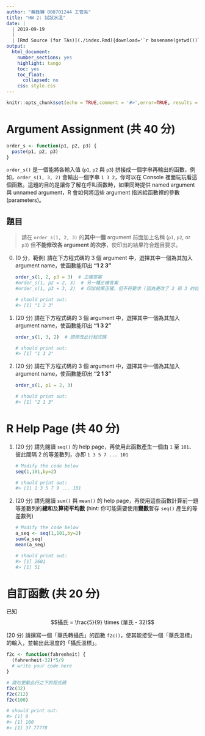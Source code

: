 ```yaml
---
author: "蔡鉎驊 B08701244 工管系"
title: "HW 2: 試試水溫"
date: |
  | 2019-09-19
  |
  | [Rmd Source (for TAs)](./index.Rmd){download='`r basename(getwd())`.Rmd'}
output:
  html_document:
    number_sections: yes
    highlight: tango
    toc: yes
    toc_float:
      collapsed: no
    css: style.css
---
```


```r
knitr::opts_chunk$set(echo = TRUE,comment = '#>',error=TRUE, results = 'hold', out.width='65%', fig.align = 'center')
```


# Argument Assignment (共 40 分)

```r
order_s <- function(p1, p2, p3) {
  paste(p1, p2, p3)
}
```

`order_s()` 是一個能將各輸入值 (`p1`, `p2` 與 `p3`) 拼接成一個字串再輸出的函數，例如，`order_s(1, 3, 2)` 會輸出一個字串 `1 3 2`，你可以在 Console 裡面玩玩看這個函數。這題的目的是讓你了解在呼叫函數時，如果同時提供 named argument 與 unnamed argument，R 會如何將這些 argument 指派給函數裡的參數 (parameters)。


## 題目

> 請在 `order_s(1, 2, 3)` 的**其中一個** argument 前面加上名稱 (`p1`, `p2`, or `p3`) 但**不能修改各 argument 的次序**，使印出的結果符合題目要求。

0. (0 分，範例) 請在下方程式碼的 3 個 argument 中，選擇其中一個為其加入 argument name，使函數能印出 **"1 2 3"**

    ```r
    order_s(1, 2, p3 = 3)  # 正確答案
    #order_s(1, p2 = 2, 3)  # 另一種正確答案
    #order_s(1, p3 = 3, 2)  # 印出結果正確，但不符要求 (因為更改了 2 和 3 的位置)
    
    # should print out:
    #> [1] "1 2 3"
    ```

1. (20 分) 請在下方程式碼的 3 個 argument 中，選擇其中一個為其加入 argument name，使函數能印出 **"1 3 2"**

    ```r
    order_s(1, 3, 2)  # 請修改此行程式碼
    
    # should print out:
    #> [1] "1 3 2"
    ```


2. (20 分) 請在下方程式碼的 3 個 argument 中，選擇其中一個為其加入 argument name，使函數能印出 **"2 1 3"**

    ```r
    order_s(1, p1 = 2, 3)
    
    # should print out:
    #> [1] "2 1 3"
    ```


# R Help Page (共 40 分)

1. (20 分) 請先閱讀 `seq()` 的 help page，再使用此函數產生一個由 `1` 至 `101`、彼此間隔 2 的等差數列，亦即 `1 3 5 7 ... 101`

    ```r
    # Modify the code below
    seq(1,101,by=2)
    
    # should print out:
    #> [1] 1 3 5 7 9 ... 101
    ```

2. (20 分) 請先閱讀 `sum()` 與 `mean()` 的 help page，再使用這些函數計算前一題等差數列的**總和**及**算術平均數** (hint: 你可能需要使用**變數**暫存 `seq()` 產生的等差數列)

    ```r
    # Modify the code below
    a_seq <- seq(1,101,by=2)
    sum(a_seq)
    mean(a_seq)
    
    # should print out:
    #> [1] 2601
    #> [1] 51
    ```


# 自訂函數 (共 20 分)

已知 $$攝氏 = \frac{5}{9} \times (華氏 - 32)$$

(20 分) 請撰寫一個「華氏轉攝氏」的函數 `f2c()`，使其能接受一個「華氏溫標」的輸入，並輸出此溫度的「攝氏溫標」。

```r
f2c <- function(fahrenheit) {
  (fahrenheit-32)*5/9
  # write your code here
}

# 請勿更動此行之下的程式碼
f2c(32)
f2c(212)
f2c(100)

# should print out:
#> [1] 0
#> [1] 100
#> [1] 37.77778
```


